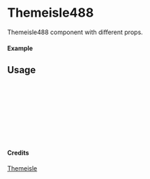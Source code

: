 
<Meta of={Themeisle488} title="Themeisle/Themeisle488" />

# Themeisle488

Themeisle488 component with different props.

#### Example

<Canvas of={Themeisle488.Primary} />

## Usage

```ts
import { Themeisle488 } from "yadl-ui";

const Example = () => {
  return (
      <Themeisle488 />
  );
};

export default Example;
```

#### Credits
[Themeisle](https://themeisle.com/illustrations)
